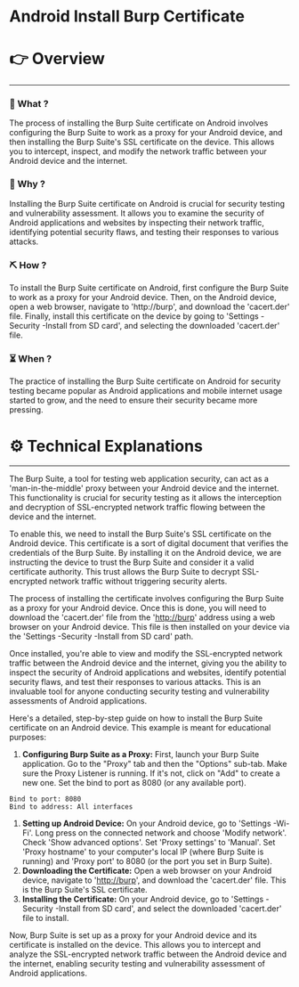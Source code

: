 # Android Install Burp Certificate


# 👉 Overview

---

### 👀 What ?

The process of installing the Burp Suite certificate on Android involves configuring the Burp Suite to work as a proxy for your Android device, and then installing the Burp Suite's SSL certificate on the device. This allows you to intercept, inspect, and modify the network traffic between your Android device and the internet.


### 🧐 Why ?

Installing the Burp Suite certificate on Android is crucial for security testing and vulnerability assessment. It allows you to examine the security of Android applications and websites by inspecting their network traffic, identifying potential security flaws, and testing their responses to various attacks.


### ⛏️ How ?

To install the Burp Suite certificate on Android, first configure the Burp Suite to work as a proxy for your Android device. Then, on the Android device, open a web browser, navigate to 'http://burp', and download the 'cacert.der' file. Finally, install this certificate on the device by going to 'Settings -Security -Install from SD card', and selecting the downloaded 'cacert.der' file.


### ⏳ When ?

The practice of installing the Burp Suite certificate on Android for security testing became popular as Android applications and mobile internet usage started to grow, and the need to ensure their security became more pressing.


# ⚙️ Technical Explanations

---

The Burp Suite, a tool for testing web application security, can act as a 'man-in-the-middle' proxy between your Android device and the internet. This functionality is crucial for security testing as it allows the interception and decryption of SSL-encrypted network traffic flowing between the device and the internet.

To enable this, we need to install the Burp Suite's SSL certificate on the Android device. This certificate is a sort of digital document that verifies the credentials of the Burp Suite. By installing it on the Android device, we are instructing the device to trust the Burp Suite and consider it a valid certificate authority. This trust allows the Burp Suite to decrypt SSL-encrypted network traffic without triggering security alerts.

The process of installing the certificate involves configuring the Burp Suite as a proxy for your Android device. Once this is done, you will need to download the 'cacert.der' file from the '[http://burp](http://burp/)' address using a web browser on your Android device. This file is then installed on your device via the 'Settings -Security -Install from SD card' path.

Once installed, you're able to view and modify the SSL-encrypted network traffic between the Android device and the internet, giving you the ability to inspect the security of Android applications and websites, identify potential security flaws, and test their responses to various attacks. This is an invaluable tool for anyone conducting security testing and vulnerability assessments of Android applications.

Here's a detailed, step-by-step guide on how to install the Burp Suite certificate on an Android device. This example is meant for educational purposes:

1. **Configuring Burp Suite as a Proxy:**
First, launch your Burp Suite application. Go to the "Proxy" tab and then the "Options" sub-tab. Make sure the Proxy Listener is running. If it's not, click on "Add" to create a new one. Set the bind to port as 8080 (or any available port).

```
Bind to port: 8080
Bind to address: All interfaces

```

1. **Setting up Android Device:**
On your Android device, go to 'Settings -Wi-Fi'. Long press on the connected network and choose 'Modify network'. Check 'Show advanced options'. Set 'Proxy settings' to 'Manual'. Set 'Proxy hostname' to your computer's local IP (where Burp Suite is running) and 'Proxy port' to 8080 (or the port you set in Burp Suite).
2. **Downloading the Certificate:**
Open a web browser on your Android device, navigate to '[http://burp](http://burp/)', and download the 'cacert.der' file. This is the Burp Suite's SSL certificate.
3. **Installing the Certificate:**
On your Android device, go to 'Settings -Security -Install from SD card', and select the downloaded 'cacert.der' file to install.

Now, Burp Suite is set up as a proxy for your Android device and its certificate is installed on the device. This allows you to intercept and analyze the SSL-encrypted network traffic between the Android device and the internet, enabling security testing and vulnerability assessment of Android applications.
